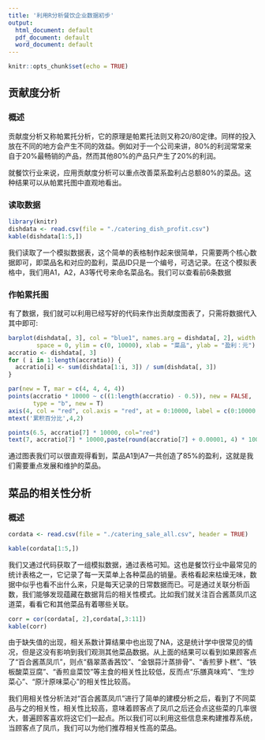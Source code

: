 ```yaml
---
title: '利用R分析餐饮企业数据初步'
output:
  html_document: default
  pdf_document: default
  word_document: default
---
```


```r
knitr::opts_chunk$set(echo = TRUE)
```

## 贡献度分析
### 概述

贡献度分析又称帕累托分析，它的原理是帕累托法则又称20/80定律。同样的投入放在不同的地方会产生不同的效益。例如对于一个公司来讲，80%的利润常常来自于20%最畅销的产品，然而其他80%的产品只产生了20%的利润。
  
  
就餐饮行业来说，应用贡献度分析可以重点改善菜系盈利占总额80%的菜品。这种结果可以从帕累托图中直观地看出。

### 读取数据

```r
library(knitr)
dishdata <- read.csv(file = "./catering_dish_profit.csv")
kable(dishdata[1:5,])


```
我们读取了一个模拟数据表，这个简单的表格制作起来很简单，只需要两个核心数据即可，即菜品名和对应的盈利，菜品ID只是一个编号，可选记录。在这个模拟表格中，我们用A1，A2，A3等代号来命名菜品名。我们可以查看前6条数据

### 作帕累托图

有了数据，我们就可以利用已经写好的代码来作出贡献度图表了，只需将数据代入其中即可:

```r
barplot(dishdata[, 3], col = "blue1", names.arg = dishdata[, 2], width = 1, 
        space = 0, ylim = c(0, 10000), xlab = "菜品", ylab = "盈利：元")
accratio <- dishdata[, 3]
for ( i in 1:length(accratio)) {
  accratio[i] <- sum(dishdata[1:i, 3]) / sum(dishdata[, 3])
}

par(new = T, mar = c(4, 4, 4, 4))
points(accratio * 10000 ~ c((1:length(accratio) - 0.5)), new = FALSE, 
       type = "b", new = T)
axis(4, col = "red", col.axis = "red", at = 0:10000, label = c(0:10000 / 10000))
mtext('累积百分比',4,2)

points(6.5, accratio[7] * 10000, col="red")
text(7, accratio[7] * 10000,paste(round(accratio[7] + 0.00001, 4) * 100, "%")) 
```

通过图表我们可以很直观得看到，菜品A1到A7一共创造了85%的盈利，这就是我们需要重点发展和维护的菜品。


## 菜品的相关性分析

### 概述
```r
cordata <- read.csv(file = "./catering_sale_all.csv", header = TRUE)

kable(cordata[1:5,])
```

我们又通过代码获取了一组模拟数据，通过表格可知。这也是餐饮行业中最常见的统计表格之一，它记录了每一天菜单上各种菜品的销量。表格看起来枯燥无味，数据中似乎也看不出什么来，只是每天记录的日常数据而已。可是通过关联分析函数，我们能够发现蕴藏在数据背后的相关性模式。比如我们就关注百合酱蒸凤爪这道菜，看看它和其他菜品有着哪些关联。

```r
corr = cor(cordata[, 2],cordata[,3:11])
kable(corr)
```

由于缺失值的出现，相关系数计算结果中也出现了NA，这是统计学中很常见的情况，但是这没有影响到我们观测其他菜品数据。从上面的结果可以看到如果顾客点了“百合酱蒸凤爪”，则点“翡翠蒸香茜饺”、“金银蒜汁蒸排骨”、“香煎萝卜糕”、“铁板酸菜豆腐”、“香煎韭菜饺”等主食的相关性比较低，反而点“乐膳真味鸡”、“生炒菜心”、“原汁原味菜心”的相关性比较高。

我们用相关性分析法对“百合酱蒸凤爪”进行了简单的建模分析之后，看到了不同菜品与之的相关性，相关性比较高，意味着顾客点了凤爪之后还会点这些菜的几率很大，普遍顾客喜欢将这它们一起点。所以我们可以利用这些信息来构建推荐系统，当顾客点了凤爪，我们可以为他们推荐相关性高的菜品。
